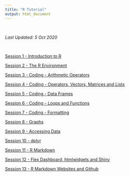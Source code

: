 ```yaml
---
title: "R Tutorial"
output: html_document
---
```


<br>

*Last Updated: 5 Oct 2020*

<br>

[Session 1 - Introduction to R](RTutorial_1_Introduction-to-R.html)  

[Session 2 - The R Environment](RTutorial_2_The-RStudio-Environment.html)  

[Session 3 - Coding - Arithmetic Operators](RTutorial_3_Coding-Arithmetic-Operators.html)  

[Session 4 - Coding - Operators, Vectors, Matrices and Lists](RTutorial_4_Coding-Operators-Vectors-Matrices-Lists.html)  

[Session 5 - Coding - Data Frames](RTutorial_5_Coding-Data-Frames.html)  

[Session 6 - Coding - Loops and Functions](RTutorial_6_Loops-and-Functions.html)  

[Session 7 - Coding - Formatting](RTutorial_7_Coding-Formatting.html)  

[Session 8 - Graphs](RTutorial_8_Graphs.html)  

[Session 9 - Accessing Data](RTutorial_9_Accessing-Data.html)  

[Session 10 - dplyr](RTutorial_10_dplyr.html)  

[Session 11 - R Markdown](RTutorial_11_RMarkdown.html)  

[Session 12 - Flex Dashboard, htmlwidgets and Shiny](RTutorial_12_Flexdashboard-htmlwidgets-Shiny.html)  

[Session 13 - R Markdown Websites and Github ](RTutorial_13_RMarkdown-Websites-and-Github.html)  